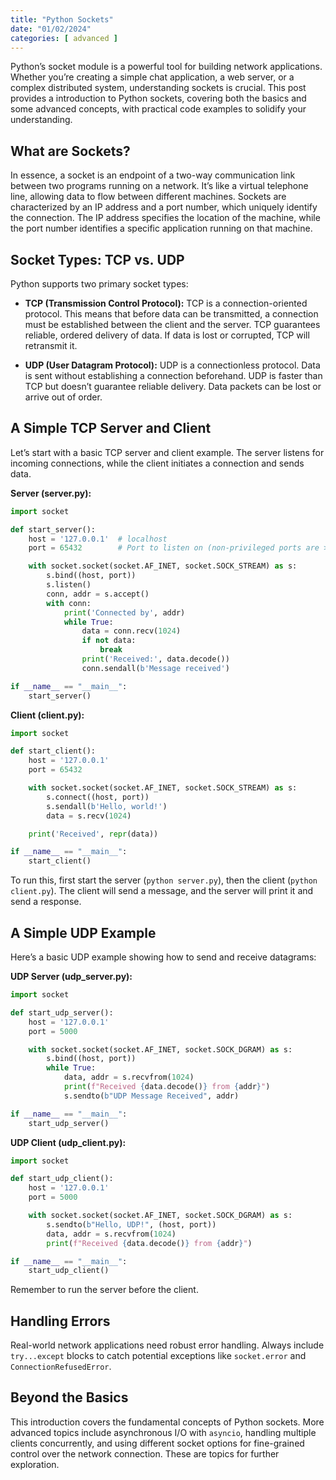 ```yaml
---
title: "Python Sockets"
date: "01/02/2024"
categories: [ advanced ]
---
```



Python's socket module is a powerful tool for building network applications.  Whether you're creating a simple chat application, a web server, or a complex distributed system, understanding sockets is crucial. This post provides a  introduction to Python sockets, covering both the basics and some advanced concepts, with practical code examples to solidify your understanding.

## What are Sockets?

In essence, a socket is an endpoint of a two-way communication link between two programs running on a network. It's like a virtual telephone line, allowing data to flow between different machines.  Sockets are characterized by an IP address and a port number, which uniquely identify the connection.  The IP address specifies the location of the machine, while the port number identifies a specific application running on that machine.


## Socket Types: TCP vs. UDP

Python supports two primary socket types:

* **TCP (Transmission Control Protocol):** TCP is a connection-oriented protocol.  This means that before data can be transmitted, a connection must be established between the client and the server. TCP guarantees reliable, ordered delivery of data.  If data is lost or corrupted, TCP will retransmit it.

* **UDP (User Datagram Protocol):** UDP is a connectionless protocol.  Data is sent without establishing a connection beforehand.  UDP is faster than TCP but doesn't guarantee reliable delivery. Data packets can be lost or arrive out of order.


## A Simple TCP Server and Client

Let's start with a basic TCP server and client example.  The server listens for incoming connections, while the client initiates a connection and sends data.

**Server (server.py):**

```python
import socket

def start_server():
    host = '127.0.0.1'  # localhost
    port = 65432        # Port to listen on (non-privileged ports are > 1023)

    with socket.socket(socket.AF_INET, socket.SOCK_STREAM) as s:
        s.bind((host, port))
        s.listen()
        conn, addr = s.accept()
        with conn:
            print('Connected by', addr)
            while True:
                data = conn.recv(1024)
                if not data:
                    break
                print('Received:', data.decode())
                conn.sendall(b'Message received')

if __name__ == "__main__":
    start_server()

```

**Client (client.py):**

```python
import socket

def start_client():
    host = '127.0.0.1'
    port = 65432

    with socket.socket(socket.AF_INET, socket.SOCK_STREAM) as s:
        s.connect((host, port))
        s.sendall(b'Hello, world!')
        data = s.recv(1024)

    print('Received', repr(data))

if __name__ == "__main__":
    start_client()
```

To run this, first start the server (`python server.py`), then the client (`python client.py`). The client will send a message, and the server will print it and send a response.


##  A Simple UDP Example

Here's a basic UDP example showing how to send and receive datagrams:

**UDP Server (udp_server.py):**

```python
import socket

def start_udp_server():
    host = '127.0.0.1'
    port = 5000

    with socket.socket(socket.AF_INET, socket.SOCK_DGRAM) as s:
        s.bind((host, port))
        while True:
            data, addr = s.recvfrom(1024)
            print(f"Received {data.decode()} from {addr}")
            s.sendto(b"UDP Message Received", addr)

if __name__ == "__main__":
    start_udp_server()
```

**UDP Client (udp_client.py):**

```python
import socket

def start_udp_client():
    host = '127.0.0.1'
    port = 5000

    with socket.socket(socket.AF_INET, socket.SOCK_DGRAM) as s:
        s.sendto(b"Hello, UDP!", (host, port))
        data, addr = s.recvfrom(1024)
        print(f"Received {data.decode()} from {addr}")

if __name__ == "__main__":
    start_udp_client()
```

Remember to run the server before the client.


## Handling Errors

Real-world network applications need robust error handling.  Always include `try...except` blocks to catch potential exceptions like `socket.error` and `ConnectionRefusedError`.


##  Beyond the Basics

This introduction covers the fundamental concepts of Python sockets.  More advanced topics include asynchronous I/O with `asyncio`, handling multiple clients concurrently, and using different socket options for fine-grained control over the network connection.  These are topics for further exploration.

